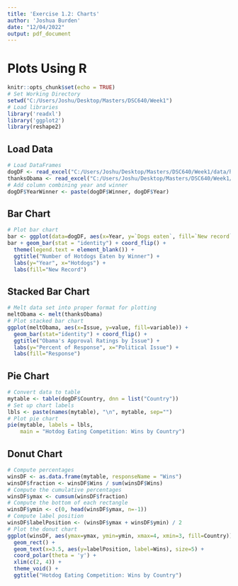 ```yaml
---
title: 'Exercise 1.2: Charts'
author: 'Joshua Burden'
date: "12/04/2022"
output: pdf_document
---
```

# Plots Using **R**

```r
knitr::opts_chunk$set(echo = TRUE)
# Set Working Directory
setwd("C:/Users/Joshu/Desktop/Masters/DSC640/Week1")
# Load libraries
library('readxl')
library('ggplot2')
library(reshape2)
```

## Load Data

```r
# Load DataFrames
dogDF <- read_excel("C:/Users/Joshu/Desktop/Masters/DSC640/Week1/data/hotdog-contest-winners.xlsm")
thanksObama <- read_excel("C:/Users/Joshu/Desktop/Masters/DSC640/Week1/data/obama-approval-ratings.xls")
# Add column combining year and winner
dogDF$YearWinner <- paste(dogDF$Winner, dogDF$Year)
```
\pagebreak

## Bar Chart

```r
# Plot bar chart
bar <- ggplot(data=dogDF, aes(x=Year, y=`Dogs eaten`, fill=`New record`))
bar + geom_bar(stat = "identity") + coord_flip() + 
  theme(legend.text = element_blank()) + 
  ggtitle("Number of Hotdogs Eaten by Winner") + 
  labs(y="Year", x="Hotdogs") + 
  labs(fill="New Record")
```
\pagebreak

## Stacked Bar Chart

```r
# Melt data set into proper format for plotting
meltObama <- melt(thanksObama)
# Plot stacked bar chart
ggplot(meltObama, aes(x=Issue, y=value, fill=variable)) + 
  geom_bar(stat="identity") + coord_flip() + 
  ggtitle("Obama's Approval Ratings by Issue") + 
  labs(y="Percent of Response", x="Political Issue") + 
  labs(fill="Response")
```
\pagebreak

## Pie Chart

```r
# Convert data to table
mytable <- table(dogDF$Country, dnn = list("Country"))
# Set up chart labels
lbls <- paste(names(mytable), "\n", mytable, sep="")
# Plot pie chart
pie(mytable, labels = lbls, 
    main = "Hotdog Eating Competition: Wins by Country")
```
\pagebreak

## Donut Chart

```r
# Compute percentages
winsDF <- as.data.frame(mytable, responseName = "Wins")
winsDF$fraction <- winsDF$Wins / sum(winsDF$Wins)
# Compute the cumulative percentages
winsDF$ymax <- cumsum(winsDF$fraction)
# Compute the bottom of each rectangle
winsDF$ymin <- c(0, head(winsDF$ymax, n=-1))
# Compute label position
winsDF$labelPosition <- (winsDF$ymax + winsDF$ymin) / 2
# Plot the donut chart
ggplot(winsDF, aes(ymax=ymax, ymin=ymin, xmax=4, xmin=3, fill=Country)) + 
  geom_rect() + 
  geom_text(x=3.5, aes(y=labelPosition, label=Wins), size=5) +
  coord_polar(theta = 'y') +
  xlim(c(2, 4)) +
  theme_void() +
  ggtitle("Hotdog Eating Competition: Wins by Country")
```


